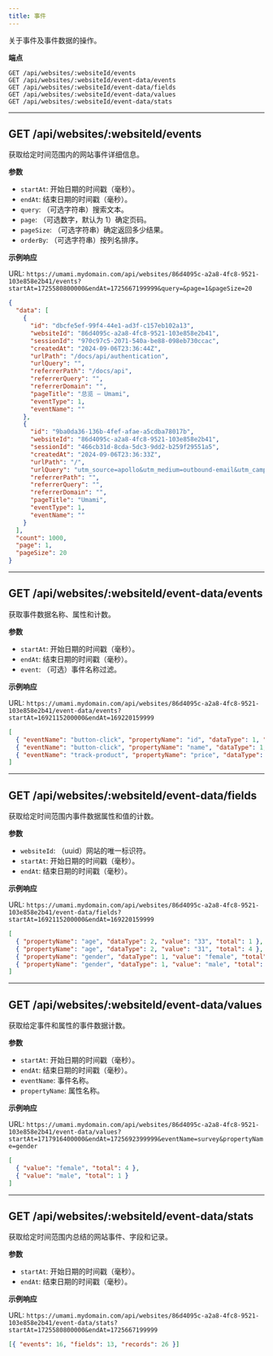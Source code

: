 ```yaml
---
title: 事件
---
```


关于事件及事件数据的操作。

**端点**

```text
GET /api/websites/:websiteId/events
GET /api/websites/:websiteId/event-data/events
GET /api/websites/:websiteId/event-data/fields
GET /api/websites/:websiteId/event-data/values
GET /api/websites/:websiteId/event-data/stats
```

---

## GET /api/websites/:websiteId/events

获取给定时间范围内的网站事件详细信息。

**参数**

- `startAt`: 开始日期的时间戳（毫秒）。
- `endAt`: 结束日期的时间戳（毫秒）。
- `query`: （可选字符串）搜索文本。
- `page`: （可选数字，默认为 1）确定页码。
- `pageSize`: （可选字符串）确定返回多少结果。
- `orderBy`: （可选字符串）按列名排序。

**示例响应**

URL: `https://umami.mydomain.com/api/websites/86d4095c-a2a8-4fc8-9521-103e858e2b41/events?startAt=1725580800000&endAt=1725667199999&query=&page=1&pageSize=20`

```json
{
  "data": [
    {
      "id": "dbcfe5ef-99f4-44e1-ad3f-c157eb102a13",
      "websiteId": "86d4095c-a2a8-4fc8-9521-103e858e2b41",
      "sessionId": "970c97c5-2071-540a-be88-098eb730ccac",
      "createdAt": "2024-09-06T23:36:44Z",
      "urlPath": "/docs/api/authentication",
      "urlQuery": "",
      "referrerPath": "/docs/api",
      "referrerQuery": "",
      "referrerDomain": "",
      "pageTitle": "总览 – Umami",
      "eventType": 1,
      "eventName": ""
    },
    {
      "id": "9ba0da36-136b-4fef-afae-a5cdba78017b",
      "websiteId": "86d4095c-a2a8-4fc8-9521-103e858e2b41",
      "sessionId": "466cb31d-8cda-5dc3-9dd2-b259f29551a5",
      "createdAt": "2024-09-06T23:36:33Z",
      "urlPath": "/",
      "urlQuery": "utm_source=apollo&utm_medium=outbound-email&utm_campaign=founders",
      "referrerPath": "",
      "referrerQuery": "",
      "referrerDomain": "",
      "pageTitle": "Umami",
      "eventType": 1,
      "eventName": ""
    }
  ],
  "count": 1000,
  "page": 1,
  "pageSize": 20
}
```

---

## GET /api/websites/:websiteId/event-data/events

获取事件数据名称、属性和计数。

**参数**

- `startAt`: 开始日期的时间戳（毫秒）。
- `endAt`: 结束日期的时间戳（毫秒）。
- `event`: （可选）事件名称过滤。

**示例响应**

URL: `https://umami.mydomain.com/api/websites/86d4095c-a2a8-4fc8-9521-103e858e2b41/event-data/events?startAt=1692115200000&endAt=169220159999`

```json
[
  { "eventName": "button-click", "propertyName": "id", "dataType": 1, "total": 4 },
  { "eventName": "button-click", "propertyName": "name", "dataType": 1, "total": 4 },
  { "eventName": "track-product", "propertyName": "price", "dataType": 2, "total": 2 }
]
```

---

## GET /api/websites/:websiteId/event-data/fields

获取给定时间范围内事件数据属性和值的计数。

**参数**

- `websiteId`: （uuid）网站的唯一标识符。
- `startAt`: 开始日期的时间戳（毫秒）。
- `endAt`: 结束日期的时间戳（毫秒）。

**示例响应**

URL: `https://umami.mydomain.com/api/websites/86d4095c-a2a8-4fc8-9521-103e858e2b41/event-data/fields?startAt=1692115200000&endAt=169220159999`

```json
[
  { "propertyName": "age", "dataType": 2, "value": "33", "total": 1 },
  { "propertyName": "age", "dataType": 2, "value": "31", "total": 4 },
  { "propertyName": "gender", "dataType": 1, "value": "female", "total": 4 },
  { "propertyName": "gender", "dataType": 1, "value": "male", "total": 1 }
]
```

---

## GET /api/websites/:websiteId/event-data/values

获取给定事件和属性的事件数据计数。

**参数**

- `startAt`: 开始日期的时间戳（毫秒）。
- `endAt`: 结束日期的时间戳（毫秒）。
- `eventName`: 事件名称。
- `propertyName`: 属性名称。

**示例响应**

URL: `https://umami.mydomain.com/api/websites/86d4095c-a2a8-4fc8-9521-103e858e2b41/event-data/values?startAt=1717916400000&endAt=1725692399999&eventName=survey&propertyName=gender`

```json
[
  { "value": "female", "total": 4 },
  { "value": "male", "total": 1 }
]
```

---

## GET /api/websites/:websiteId/event-data/stats

获取给定时间范围内总结的网站事件、字段和记录。

**参数**

- `startAt`: 开始日期的时间戳（毫秒）。
- `endAt`: 结束日期的时间戳（毫秒）。

**示例响应**

URL: `https://umami.mydomain.com/api/websites/86d4095c-a2a8-4fc8-9521-103e858e2b41/event-data/stats?startAt=1725580800000&endAt=1725667199999`

```json
[{ "events": 16, "fields": 13, "records": 26 }]
```